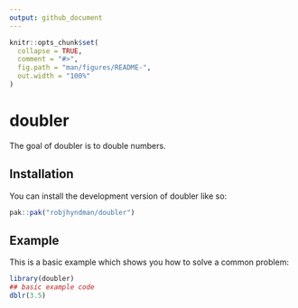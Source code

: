 ```yaml
---
output: github_document
---
```


<!-- README.md is generated from README.Rmd. Please edit that file -->

```r
knitr::opts_chunk$set(
  collapse = TRUE,
  comment = "#>",
  fig.path = "man/figures/README-",
  out.width = "100%"
)
```

# doubler

<!-- badges: start -->
<!-- badges: end -->

The goal of doubler is to double numbers.

## Installation

You can install the development version of doubler like so:

``` r
pak::pak("robjhyndman/doubler")
```

## Example

This is a basic example which shows you how to solve a common problem:

```r
library(doubler)
## basic example code
dblr(3.5)
```

